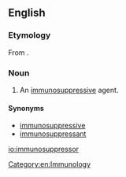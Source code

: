 ==English==

===Etymology===
From {{prefix|immuno|suppressor}}.

===Noun===
{{en-noun}}

# {{context|pharmacology|lang=en}} An [[immunosuppressive]] agent.

====Synonyms====
* [[immunosuppressive]]
* [[immunosuppressant]]

[[Category:en:Immunology]]

[[io:immunosuppressor]]